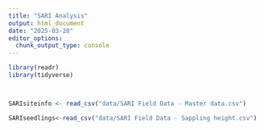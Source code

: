 ```yaml
---
title: "SARI Analysis"
output: html_document
date: "2025-03-20"
editor_options: 
  chunk_output_type: console
---
```


```r
library(readr)
library(tidyverse)



SARIsiteinfo <- read_csv("data/SARI Field Data - Master data.csv")

SARIseedlings<-read_csv("data/SARI Field Data - Sappling height.csv")



```
